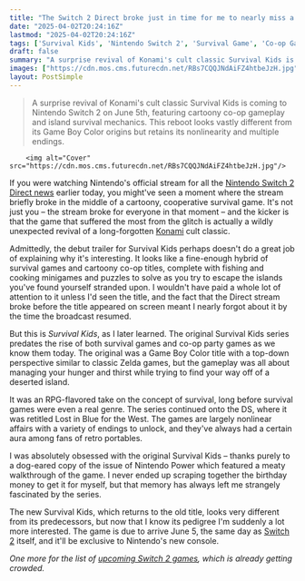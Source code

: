 ```yaml
---
title: "The Switch 2 Direct broke just in time for me to nearly miss a revival of a 26-year-old Konami cult classic I obsessed over in Nintendo Power"
date: "2025-04-02T20:24:16Z"
lastmod: "2025-04-02T20:24:16Z"
tags: ['Survival Kids', 'Nintendo Switch 2', 'Survival Game', 'Co-op Game', 'Konami', 'Nintendo']
draft: false
summary: "A surprise revival of Konami's cult classic Survival Kids is coming to Nintendo Switch 2 on June 5th, featuring cartoony co-op gameplay and island survival mechanics.  This reboot looks vastly different from its Game Boy Color origins but retains its nonlinearity and multiple endings."
images: ["https://cdn.mos.cms.futurecdn.net/RBs7CQQJNdAiFZ4htbeJzH.jpg"]
layout: PostSimple
---
```

> A surprise revival of Konami's cult classic Survival Kids is coming to Nintendo Switch 2 on June 5th, featuring cartoony co-op gameplay and island survival mechanics.  This reboot looks vastly different from its Game Boy Color origins but retains its nonlinearity and multiple endings.


        <img alt="Cover" src="https://cdn.mos.cms.futurecdn.net/RBs7CQQJNdAiFZ4htbeJzH.jpg"/>
        
If you were watching Nintendo's official stream for all the [Nintendo Switch 2 Direct news](https://www.gamesradar.com/news/live/nintendo-switch-2-direct-news-live-april-2-announcements/) earlier today, you might've seen a moment where the stream briefly broke in the middle of a cartoony, cooperative survival game. It's not just you – the stream broke for everyone in that moment – and the kicker is that the game that suffered the most from the glitch is actually a wildly unexpected revival of a long-forgotten [Konami](https://www.gamesradar.com/tag/konami/) cult classic.

Admittedly, the debut trailer for Survival Kids perhaps doesn't do a great job of explaining why it's interesting. It looks like a fine-enough hybrid of survival games and cartoony co-op titles, complete with fishing and cooking minigames and puzzles to solve as you try to escape the islands you've found yourself stranded upon. I wouldn't have paid a whole lot of attention to it unless I'd seen the title, and the fact that the Direct stream broke before the title appeared on screen meant I nearly forgot about it by the time the broadcast resumed.

But this is *Survival Kids*, as I later learned. The original Survival Kids series predates the rise of both survival games and co-op party games as we know them today. The original was a Game Boy Color title with a top-down perspective similar to classic Zelda games, but the gameplay was all about managing your hunger and thirst while trying to find your way off of a deserted island.

It was an RPG-flavored take on the concept of survival, long before survival games were even a real genre. The series continued onto the DS, where it was retitled Lost in Blue for the West. The games are largely nonlinear affairs with a variety of endings to unlock, and they've always had a certain aura among fans of retro portables.

I was absolutely obsessed with the original Survival Kids – thanks purely to a dog-eared copy of the issue of Nintendo Power which featured a meaty walkthrough of the game. I never ended up scraping together the birthday money to get it for myself, but that memory has always left me strangely fascinated by the series.

The new Survival Kids, which returns to the old title, looks very different from its predecessors, but now that I know its pedigree I'm suddenly a lot more interested. The game is due to arrive June 5, the same day as [Switch 2](https://www.gamesradar.com/nintendo-switch-2-guide/) itself, and it'll be exclusive to Nintendo's new console.

*One more for the list of *[<em>upcoming Switch 2 games</em>](https://www.gamesradar.com/upcoming-switch-2-games/)*, which is already getting crowded.*
        